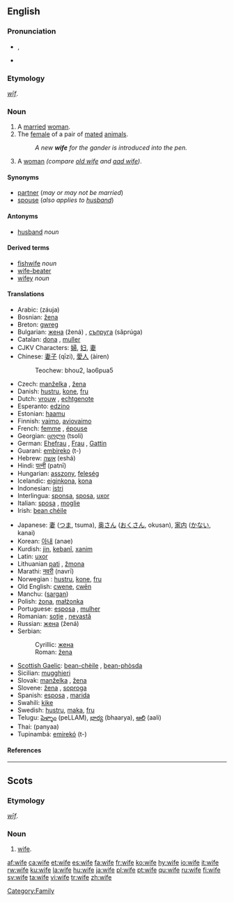==English==

{{rank|perhaps|state|says|308|wife|hear|least|person}}

===Pronunciation===
*{{IPA|/waɪf/}}, {{SAMPA|/waIf/}}
*{{audio|en-us-wife.ogg|Audio (US)}}
*:{{rhymes|aɪf}}

===Etymology===
{{OE.}} ''[[wif|wīf]]''.

===Noun===
{{en-noun|wives}}

# A [[marry|married]] [[woman]].
# The [[female]] of a pair of [[mated]] [[animal]]s.
#:''A new '''wife''' for the gander is introduced into the pen.''
# {{context|Geordie|dialect}} A [[woman]] ''(compare [[old wife]] and [[aad wife]])''.

====Synonyms====
*[[partner]] (''may or may not be married'')
*[[spouse]] (''also applies to [[husband]]'')

====Antonyms====
*[[husband]] ''noun''

====Derived terms====
*[[fishwife]] ''noun''
*[[wife-beater]]
*[[wifey]] ''noun''<!-- also adj? -->

====Translations====
{{trans-top|married woman}}
*Arabic: {{ARchar|[[زوجة]]}} (záuja) {{f}}
*Bosnian: [[žena]] {{f}}
*Breton: [[gwreg]] {{f}}
*Bulgarian: [[жена]] (žená) {{f}}, [[съпруга]] (sǎprúga) {{f}}
*Catalan: [[dona]] {{f}}, [[muller]] {{f}}
*CJKV Characters: [[婦]], [[妇]], [[妻]]
*Chinese: [[妻子]] (qīzi), [[愛人]] (àiren)
*:Teochew: bhou2, lao6pua5
*Czech: [[manželka]] {{f}}, [[žena]]  {{f}}
*Danish: [[hustru]], [[kone]], [[fru]]
*Dutch: [[vrouw]] {{f}}, [[echtgenote]] {{f}}
*Esperanto: [[edzino]]
*Estonian: [[haamu]]
*Finnish: [[vaimo]], [[aviovaimo]]
*French: [[femme]] {{f}}, [[épouse]] {{f}}
*Georgian: [[ცოლი]] (tsoli)
*German: [[Ehefrau]] {{f}}, [[Frau]] {{f}}, [[Gattin]] {{f}}
*Guaraní: [[embireko]] (t-)
*Hebrew: [[אשה]] (eshá) {{f}}
*Hindi: [[पत्नी]] (patnī)
*Hungarian: [[asszony]], [[feleség]]
*Icelandic: [[eiginkona]], [[kona]]
*Indonesian: [[istri]]
*Interlingua: [[sponsa]], [[sposa]], [[uxor]]
*Italian: [[sposa]] {{f}}, [[moglie]] {{f}}
*Irish: [[bean chéile]] {{f}}
{{trans-mid}}
*Japanese: [[妻]] ([[つま]], tsuma), [[奥さん]] ([[おくさん]], okusan), [[家内]] ([[かない]], kanai)
*Korean: [[아내]] (anae)
*Kurdish: [[jin]], [[kebanî]], [[xanim]]
*Latin: [[uxor]]
*Lithuanian [[pati]] {{f}}, [[žmona]] {{f}}
*Marathi: [[नवरी]] (navrī)
*Norwegian<!--do not wikify-->: [[hustru]], [[kone]], [[fru]]
*Old English: [[cwene]], [[cwen|cwēn]]
*Manchu: ([[sargan]])
*Polish: [[żona]], [[małżonka]] {{f}}
*Portuguese: [[esposa]] {{f}}, [[mulher]] {{f}}
*Romanian: [[soţie]] {{f}}, [[nevastă]] {{f}}
*Russian: [[жена]] (žená) {{f}}
*Serbian:
*:Cyrillic: [[жена]] {{f}}
*:Roman: [[žena]] {{f}}
*[[Scottish Gaelic]]: [[bean-chèile]] {{f}}, [[bean-phòsda]] {{f}}
*Sicilian: [[mugghieri]] {{f}}
*Slovak: [[manželka]] {{f}}, [[žena]] {{f}}
*Slovene: [[žena]] {{f}}, [[soproga]] {{f}}
*Spanish: [[esposa]] {{f}}, [[marida]] {{f}}
*Swahili: [[kike]]
*Swedish: [[hustru]], [[maka]], [[fru]]
*Telugu: [[పెళ్ళాం]] (peLLAM), [[భార్య]] (bhaarya), [[ఆలి]] (aali) 
*Thai: {{THchar|[[ภรรยา]]}} (panyaa)
*Tupinambá: [[emirekó]] (t-)
{{trans-bottom}}

====References====
{{R:New Geordie Dictionary 1987}}

[[Category:Family]]

----

==Scots==

===Etymology===
{{OE.|sco}} ''[[wif|wīf]]''.

===Noun===
{{sco-noun}}

# [[wife#English|wife]].

[[af:wife]]
[[ca:wife]]
[[et:wife]]
[[es:wife]]
[[fa:wife]]
[[fr:wife]]
[[ko:wife]]
[[hy:wife]]
[[io:wife]]
[[it:wife]]
[[rw:wife]]
[[ku:wife]]
[[la:wife]]
[[hu:wife]]
[[ja:wife]]
[[pl:wife]]
[[pt:wife]]
[[qu:wife]]
[[ru:wife]]
[[fi:wife]]
[[sv:wife]]
[[ta:wife]]
[[vi:wife]]
[[tr:wife]]
[[zh:wife]]